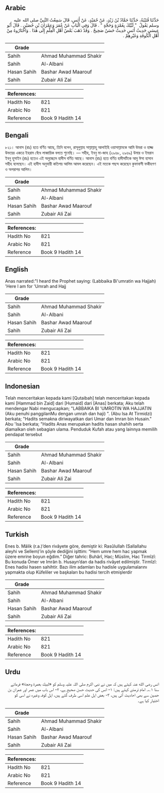## Arabic


<div dir="rtl" lang="ar" style={{fontSize:'larger',backgroundColor:'#f8f9fa',padding:20}}>
حَدَّثَنَا قُتَيْبَةُ، حَدَّثَنَا حَمَّادُ بْنُ زَيْدٍ، عَنْ حُمَيْدٍ، عَنْ أَنَسٍ، قَالَ سَمِعْتُ النَّبِيَّ صلى الله عليه وسلم يَقُولُ ‏ "‏ لَبَّيْكَ بِعُمْرَةٍ وَحَجَّةٍ ‏"‏ ‏.‏ قَالَ وَفِي الْبَابِ عَنْ عُمَرَ وَعِمْرَانَ بْنِ حُصَيْنٍ ‏.‏ قَالَ أَبُو عِيسَى حَدِيثُ أَنَسٍ حَدِيثٌ حَسَنٌ صَحِيحٌ ‏.‏ وَقَدْ ذَهَبَ بَعْضُ أَهْلِ الْعِلْمِ إِلَى هَذَا ‏.‏ وَاخْتَارُوهُ مِنْ أَهْلِ الْكُوفَةِ وَغَيْرِهِمْ ‏.‏
</div>
<div style={{backgroundColor:'#f8f9fa',padding:20, marginBottom: 10}}><table> <thead> <tr> <th>Grade</th> <th></th> </tr> </thead> <tbody> <tr><td>Sahih</td><td>Ahmad Muhammad Shakir</td></tr><tr><td>Sahih</td><td>Al-Albani</td></tr><tr><td>Hasan Sahih</td><td>Bashar Awad Maarouf</td></tr><tr><td>Sahih</td><td>Zubair Ali Zai</td></tr></tbody></table><table> <thead> <tr> <th>References:</th> <th></th> </tr> </thead> <tbody><tr><td>Hadith No</td><td>821</td></tr><tr><td>Arabic No</td><td>821</td></tr><tr><td>Reference</td><td>Book 9 Hadith 14</td></tr></tbody></table></div>

## Bengali


<div dir="ltr" lang="bn" style={{fontSize:'larger',backgroundColor:'#f8f9fa',padding:20}}>
৮২১। আনাস (রাঃ) হতে বর্ণিত আছে, তিনি বলেন, রাসূলুল্লাহ সাল্লাল্লাহু আলাইহি ওয়াসাল্লামকে আমি উমরা ও হাজ্জ উভয়ের একত্রে ইহরাম বেঁধে লাব্বায়িক বলতে শুনেছি। — সহীহ, ইবনু মা-জাহ (২৯৬৮, ২৯৬৯) উমার ও ইমরান ইবনু হুসাইন (রাঃ) হতেও এই অনুচ্ছেদে হাদীস বর্ণিত আছে। আনাস (রাঃ) হতে বর্ণিত হাদীসটিকে আবু ঈসা হাসান সহীহ বলেছেন। এই হাদীস অনুযায়ী কতিপয় আলিম আমল করেছেন। এই মতকে পছন্দ করেছেন কুফাবাসী ফকীহগণ ও অপরাপর আলিম।
</div>
<div style={{backgroundColor:'#f8f9fa',padding:20, marginBottom: 10}}><table> <thead> <tr> <th>Grade</th> <th></th> </tr> </thead> <tbody> <tr><td>Sahih</td><td>Ahmad Muhammad Shakir</td></tr><tr><td>Sahih</td><td>Al-Albani</td></tr><tr><td>Hasan Sahih</td><td>Bashar Awad Maarouf</td></tr><tr><td>Sahih</td><td>Zubair Ali Zai</td></tr></tbody></table><table> <thead> <tr> <th>References:</th> <th></th> </tr> </thead> <tbody><tr><td>Hadith No</td><td>821</td></tr><tr><td>Arabic No</td><td>821</td></tr><tr><td>Reference</td><td>Book 9 Hadith 14</td></tr></tbody></table></div>

## English


<div dir="ltr" lang="en" style={{fontSize:'larger',backgroundColor:'#f8f9fa',padding:20}}>
Anas narrated:"I heard the Prophet saying: (Labbaika Bi'umratin wa Hajjah) 'Here I am for 'Umrah and Hajj
</div>
<div style={{backgroundColor:'#f8f9fa',padding:20, marginBottom: 10}}><table> <thead> <tr> <th>Grade</th> <th></th> </tr> </thead> <tbody> <tr><td>Sahih</td><td>Ahmad Muhammad Shakir</td></tr><tr><td>Sahih</td><td>Al-Albani</td></tr><tr><td>Hasan Sahih</td><td>Bashar Awad Maarouf</td></tr><tr><td>Sahih</td><td>Zubair Ali Zai</td></tr></tbody></table><table> <thead> <tr> <th>References:</th> <th></th> </tr> </thead> <tbody><tr><td>Hadith No</td><td>821</td></tr><tr><td>Arabic No</td><td>821</td></tr><tr><td>Reference</td><td>Book 9 Hadith 14</td></tr></tbody></table></div>

## Indonesian


<div dir="ltr" lang="id" style={{fontSize:'larger',backgroundColor:'#f8f9fa',padding:20}}>
Telah menceritakan kepada kami [Qutaibah] telah menceritakan kepada kami [Hammad bin Zaid] dari [Humaid] dari [Anas] berkata; Aku telah mendengar Nabi mengucapkan; "LABBAIKA BI 'UMROTIN WA HAJJATIN (Aku penuhi panggilanMu dengan umrah dan haji) ". (Abu Isa At Tirmidzi) berkata; "Hadits semakna diriwayatkan dari Umar dan Imran bin Husain." Abu 'Isa berkata; "Hadits Anas merupakan hadits hasan shahih serta diamalkan oleh sebagian ulama. Penduduk Kufah atau yang lainnya memilih pendapat tersebut
</div>
<div style={{backgroundColor:'#f8f9fa',padding:20, marginBottom: 10}}><table> <thead> <tr> <th>Grade</th> <th></th> </tr> </thead> <tbody> <tr><td>Sahih</td><td>Ahmad Muhammad Shakir</td></tr><tr><td>Sahih</td><td>Al-Albani</td></tr><tr><td>Hasan Sahih</td><td>Bashar Awad Maarouf</td></tr><tr><td>Sahih</td><td>Zubair Ali Zai</td></tr></tbody></table><table> <thead> <tr> <th>References:</th> <th></th> </tr> </thead> <tbody><tr><td>Hadith No</td><td>821</td></tr><tr><td>Arabic No</td><td>821</td></tr><tr><td>Reference</td><td>Book 9 Hadith 14</td></tr></tbody></table></div>

## Turkish


<div dir="ltr" lang="tr" style={{fontSize:'larger',backgroundColor:'#f8f9fa',padding:20}}>
Enes b. Mâlik (r.a.)’den rivâyete göre, demiştir ki: Rasûlullah (Sallallahu aleyhi ve Sellem)’in şöyle dediğini işittim: “Hem umre hem hac yapmak üzere emrine boyun eğdim.” Diğer tahric: Buhârî, Hac; Müslim, Hac Tirmîzî: Bu konuda Ömer ve Imrân b. Husayn’dan da hadis rivâyet edilmiştir. Tirmîzî: Enes hadisi hasen sahihtir. Bazı ilim adamları bu hadisle uygulamalarını yapmakta olup Küfeliler ve başkaları bu hadisi tercih etmişlerdir
</div>
<div style={{backgroundColor:'#f8f9fa',padding:20, marginBottom: 10}}><table> <thead> <tr> <th>Grade</th> <th></th> </tr> </thead> <tbody> <tr><td>Sahih</td><td>Ahmad Muhammad Shakir</td></tr><tr><td>Sahih</td><td>Al-Albani</td></tr><tr><td>Hasan Sahih</td><td>Bashar Awad Maarouf</td></tr><tr><td>Sahih</td><td>Zubair Ali Zai</td></tr></tbody></table><table> <thead> <tr> <th>References:</th> <th></th> </tr> </thead> <tbody><tr><td>Hadith No</td><td>821</td></tr><tr><td>Arabic No</td><td>821</td></tr><tr><td>Reference</td><td>Book 9 Hadith 14</td></tr></tbody></table></div>

## Urdu


<div dir="rtl" lang="ur" style={{fontSize:'larger',backgroundColor:'#f8f9fa',padding:20}}>
انس رضی الله عنہ کہتے ہیں کہ میں نے نبی اکرم صلی اللہ علیہ وسلم کو «لبيك بعمرة وحجة» فرماتے سنا ۱؎۔ امام ترمذی کہتے ہیں: ۱- انس کی حدیث حسن صحیح ہے، ۲- اس باب میں عمر اور عمران بن حصین سے بھی احادیث آئی ہیں، ۳- بعض اہل علم اسی طرف گئے ہیں، اہل کوفہ وغیرہ نے اسی کو اختیار کیا ہے۔
</div>
<div style={{backgroundColor:'#f8f9fa',padding:20, marginBottom: 10}}><table> <thead> <tr> <th>Grade</th> <th></th> </tr> </thead> <tbody> <tr><td>Sahih</td><td>Ahmad Muhammad Shakir</td></tr><tr><td>Sahih</td><td>Al-Albani</td></tr><tr><td>Hasan Sahih</td><td>Bashar Awad Maarouf</td></tr><tr><td>Sahih</td><td>Zubair Ali Zai</td></tr></tbody></table><table> <thead> <tr> <th>References:</th> <th></th> </tr> </thead> <tbody><tr><td>Hadith No</td><td>821</td></tr><tr><td>Arabic No</td><td>821</td></tr><tr><td>Reference</td><td>Book 9 Hadith 14</td></tr></tbody></table></div>